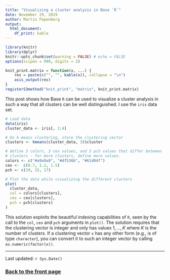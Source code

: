 ```yaml
---
title: "Visualizing a cluster analysis in Base `R`"
date: November 29, 2019
author: Martin Papenberg
output:
  html_document:
    df_print: kable
---
```


```r

library(knitr)
library(dplyr)
knitr::opts_chunk$set(warning = FALSE) # echo = FALSE
options(scipen = 999, digits = 2)

knit_print.matrix = function(x, ...) {
    res = paste(c("", "", kable(x)), collapse = "\n")
    asis_output(res)
}
registerS3method("knit_print", "matrix", knit_print.matrix)

```

This post shows how Base `R` can be used to visualize a cluster analysis 
in such a way that all clusters can be well distinguished. I use the 
`iris` data set.

```r

# Load data
data(iris)
cluster_data <- iris[, 1:4]

# Do k-means clustering, store the clustering vector
clusters <- kmeans(cluster_data, 3)$cluster

# define 3 colors, 3 cex values, and 3 pch values that differ between
# clusters - for more clusters, define more values.
colors <- c("#a9a9a9", "#df536b", "#61d04f")
cex <-  c(0.7, 1.2, 1.5)
pch <- c(19, 15, 17)

# Plot the data while visualizing the different clusters
plot(
  cluster_data,
  col = colors[clusters],
  cex = cex[clusters],
  pch = pch[clusters]
)


```

This solution exploits the beautiful indexing capabilities of `R`, 
seen by the call to the `col`, `cex` and `pch` arguments in `plot()`. 
The solution requires that the clustering vector is integer and only 
has values $1, ..., K$ where $K$ is the number of clusters. If a 
clustering vector `x` has any other form (e.g., is of type `character`), 
you can convert it to such an integer vector by calling 
`as.numeric(factor(x))`.

---

Last updated: `r Sys.Date()`

### <a href="index.html">Back to the front page</a>

&nbsp;
